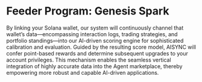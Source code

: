 # Feeder Program: Genesis Spark

By linking your Solana wallet, our system will continuously channel that wallet’s data—encompassing interaction logs, trading strategies, and portfolio standings—into our AI-driven scoring engine for sophisticated calibration and evaluation. Guided by the resulting score model, AISYNC will confer point-based rewards and determine subsequent upgrades to your account privileges. This mechanism enables the seamless vertical integration of highly accurate data into the Agent marketplace, thereby empowering more robust and capable AI-driven applications.